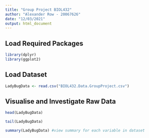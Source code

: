 ```yaml
---
title: "Group Project BIOL432"
author: "Alexander Row - 20067626"
date: "12/03/2021"
output: html_document
---
```


## Load Required Packages
```r
library(dplyr)
library(ggplot2)
```


## Load Dataset
```r
LadyBugData <- read.csv("BIOL432.Data.GroupProject.csv")
```
## Visualise and Investigate Raw Data

```r
head(LadyBugData)
```

```r
tail(LadyBugData)
```

```r
summary(LadyBugData) #view summary for each variable in dataset
```